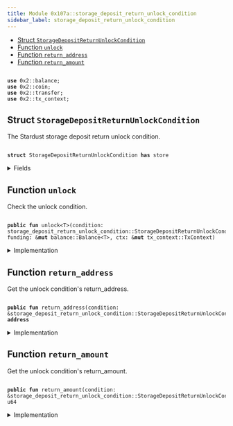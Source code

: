 ```yaml
---
title: Module 0x107a::storage_deposit_return_unlock_condition
sidebar_label: storage_deposit_return_unlock_condition
---
```


<Link id="0x107a_storage_deposit_return_unlock_condition"/>


-  [Struct `StorageDepositReturnUnlockCondition`](#0x107a_storage_deposit_return_unlock_condition_StorageDepositReturnUnlockCondition)
-  [Function `unlock`](#0x107a_storage_deposit_return_unlock_condition_unlock)
-  [Function `return_address`](#0x107a_storage_deposit_return_unlock_condition_return_address)
-  [Function `return_amount`](#0x107a_storage_deposit_return_unlock_condition_return_amount)


<pre><code>
<b>use</b> <Link to="../iota-framework/balance#0x2_balance">0x2::balance</Link>;
<b>use</b> <Link to="../iota-framework/coin#0x2_coin">0x2::coin</Link>;
<b>use</b> <Link to="../iota-framework/transfer#0x2_transfer">0x2::transfer</Link>;
<b>use</b> <Link to="../iota-framework/tx_context#0x2_tx_context">0x2::tx_context</Link>;
</code></pre>



<Link id="0x107a_storage_deposit_return_unlock_condition_StorageDepositReturnUnlockCondition"></Link>

## Struct `StorageDepositReturnUnlockCondition`

The Stardust storage deposit return unlock condition.


<pre><code>
<b>struct</b> <Link to="storage_deposit_return_unlock_condition#0x107a_storage_deposit_return_unlock_condition_StorageDepositReturnUnlockCondition">StorageDepositReturnUnlockCondition</Link> <b>has</b> store
</code></pre>



<details>
<summary>Fields</summary>


<dl>
<dt>

return_address: <b>address</b>
</dt>
<dd>
 The address to which the consuming transaction should deposit the amount defined in Return Amount.
</dd>
<dt>

return_amount: u64
</dt>
<dd>
 The amount of coins the consuming transaction should deposit to the address defined in Return Address.
</dd>
</dl>


</details>

<Link id="0x107a_storage_deposit_return_unlock_condition_unlock"></Link>

## Function `unlock`

Check the unlock condition.


<pre><code>
<b>public</b> <b>fun</b> <Link to="storage_deposit_return_unlock_condition#0x107a_storage_deposit_return_unlock_condition_unlock">unlock</Link>&lt;T&gt;(condition: <Link to="storage_deposit_return_unlock_condition#0x107a_storage_deposit_return_unlock_condition_StorageDepositReturnUnlockCondition">storage_deposit_return_unlock_condition::StorageDepositReturnUnlockCondition</Link>, funding: &<b>mut</b> <Link to="../iota-framework/balance#0x2_balance_Balance">balance::Balance</Link>&lt;T&gt;, ctx: &<b>mut</b> <Link to="../iota-framework/tx_context#0x2_tx_context_TxContext">tx_context::TxContext</Link>)
</code></pre>



<details>
<summary>Implementation</summary>


<pre><code>
<b>public</b> <b>fun</b> <Link to="storage_deposit_return_unlock_condition#0x107a_storage_deposit_return_unlock_condition_unlock">unlock</Link>&lt;T&gt;(condition: <Link to="storage_deposit_return_unlock_condition#0x107a_storage_deposit_return_unlock_condition_StorageDepositReturnUnlockCondition">StorageDepositReturnUnlockCondition</Link>, funding: &<b>mut</b> Balance&lt;T&gt;, ctx: &<b>mut</b> TxContext) \{
    // Aborts <b>if</b> `funding` is not enough.
    <b>let</b> return_balance = funding.split(condition.<Link to="storage_deposit_return_unlock_condition#0x107a_storage_deposit_return_unlock_condition_return_amount">return_amount</Link>());

    // Recipient will need <b>to</b> <Link to="../iota-framework/transfer#0x2_transfer">transfer</Link> the <Link to="../iota-framework/coin#0x2_coin">coin</Link> <b>to</b> a normal ed25519 <b>address</b> instead of legacy.
    public_transfer(from_balance(return_balance, ctx), condition.<Link to="storage_deposit_return_unlock_condition#0x107a_storage_deposit_return_unlock_condition_return_address">return_address</Link>());

    <b>let</b> <Link to="storage_deposit_return_unlock_condition#0x107a_storage_deposit_return_unlock_condition_StorageDepositReturnUnlockCondition">StorageDepositReturnUnlockCondition</Link> \{
        return_address: _,
        return_amount: _,
    } = condition;
}
</code></pre>



</details>

<Link id="0x107a_storage_deposit_return_unlock_condition_return_address"></Link>

## Function `return_address`

Get the unlock condition's 
return_address.


<pre><code>
<b>public</b> <b>fun</b> <Link to="storage_deposit_return_unlock_condition#0x107a_storage_deposit_return_unlock_condition_return_address">return_address</Link>(condition: &<Link to="storage_deposit_return_unlock_condition#0x107a_storage_deposit_return_unlock_condition_StorageDepositReturnUnlockCondition">storage_deposit_return_unlock_condition::StorageDepositReturnUnlockCondition</Link>): <b>address</b>
</code></pre>



<details>
<summary>Implementation</summary>


<pre><code>
<b>public</b> <b>fun</b> <Link to="storage_deposit_return_unlock_condition#0x107a_storage_deposit_return_unlock_condition_return_address">return_address</Link>(condition: &<Link to="storage_deposit_return_unlock_condition#0x107a_storage_deposit_return_unlock_condition_StorageDepositReturnUnlockCondition">StorageDepositReturnUnlockCondition</Link>): <b>address</b> \{
    condition.return_address
}
</code></pre>



</details>

<Link id="0x107a_storage_deposit_return_unlock_condition_return_amount"></Link>

## Function `return_amount`

Get the unlock condition's 
return_amount.


<pre><code>
<b>public</b> <b>fun</b> <Link to="storage_deposit_return_unlock_condition#0x107a_storage_deposit_return_unlock_condition_return_amount">return_amount</Link>(condition: &<Link to="storage_deposit_return_unlock_condition#0x107a_storage_deposit_return_unlock_condition_StorageDepositReturnUnlockCondition">storage_deposit_return_unlock_condition::StorageDepositReturnUnlockCondition</Link>): u64
</code></pre>



<details>
<summary>Implementation</summary>


<pre><code>
<b>public</b> <b>fun</b> <Link to="storage_deposit_return_unlock_condition#0x107a_storage_deposit_return_unlock_condition_return_amount">return_amount</Link>(condition: &<Link to="storage_deposit_return_unlock_condition#0x107a_storage_deposit_return_unlock_condition_StorageDepositReturnUnlockCondition">StorageDepositReturnUnlockCondition</Link>): u64 \{
    condition.return_amount
}
</code></pre>



</details>
